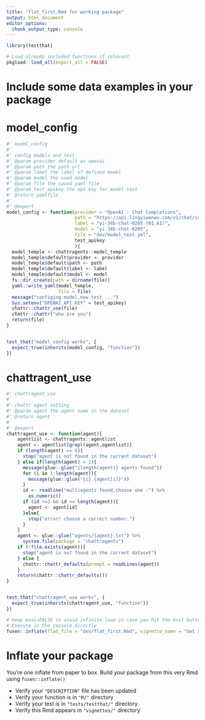 ```yaml
---
title: "flat_first.Rmd for working package"
output: html_document
editor_options: 
  chunk_output_type: console
---
```


<!-- Run this 'development' chunk -->
<!-- Store every call to library() that you need to explore your functions -->

```r
library(testthat)
```

<!--
 You need to run the 'description' chunk in the '0-dev_history.Rmd' file before continuing your code there.

If it is the first time you use {fusen}, after 'description', you can directly run the last chunk of the present file with inflate() inside.
--> 

```r
# Load already included functions if relevant
pkgload::load_all(export_all = FALSE)
```

# Include some data examples in your package

<!-- 
 Store your dataset in a directory named "inst/" at the root of your project.
 Use it for your tests in this Rmd thanks to `pkgload::load_all()` to make it available
and `system.file()` to read it in your examples.

- There already is a dataset in the "inst/" directory to be used in the examples below
-->
# model_config
    
```r
#' model_config
#' 
#' config models and test
#' @param provider default as openai
#' @param path the path url 
#' @param label the label of defined model
#' @param model the used model
#' @param file the saved yaml file
#' @param test_apikey the api key for model test 
#' @return yamlfile
#' 
#' @export
model_config <- function(provider = "OpenAI - Chat Completions",
                         path = "https://api.lingyiwanwu.com/v1/chat/completions",
                         label = "yi-34b-chat-0205 (01.AI)",
                         model = "yi-34b-chat-0205",
                         file = "dev/model_test.yml",
                         test_apikey
                         ){
  model_temple <- chattragents::model_temple
  model_temple$default$provider <- provider
  model_temple$default$path <- path
  model_temple$default$label <- label
  model_temple$default$model <- model
  fs::dir_create(path = dirname(file))
  yaml::write_yaml(model_temple,
                   file = file)
  message("configing model,now test ...")
  Sys.setenv("OPENAI_API_KEY" = test_apikey)
  chattr::chattr_use(file)
  chattr::chattr("who are you")
  return(file)
}
```
  
```r

```
  
```r
test_that("model_config works", {
  expect_true(inherits(model_config, "function")) 
})
```
  

# chattragent_use
    
```r
#' chattragent_use
#' 
#' chattr agent setting
#' @param agent the agent name in the dataset
#' @return agent
#' 
#' @export
chattragent_use <- function(agent){
    agentlist <- chattragents::agentlist
    agent <- agentlist[grepl(agent,agentlist)]
    if (length(agent) == 0){
      stop("agent is not found in the current dataset")
    } else if(length(agent) > 1){
      message(glue::glue("{length(agent)} agents found"))
      for (i in 1:length(agent)){
        message(glue::glue("{i}.{agent[i]}"))
      }
      id <- readline("multiagents found,choose one :") %>% 
        as.numeric()
      if (id >=1 && id <= length(agent)){
        agent <- agent[id]
      }else{
        stop("error! choose a correct number.")
      }
    }
    agent <- glue::glue("agents/{agent}.txt") %>% 
      system.file(package = "chattragents")
    if (!file.exists(agent)){
      stop("agent is not found in the current dataset")
    } else {
      chattr::chattr_defaults(prompt = readLines(agent))
    }
    return(chattr::chattr_defaults())
}
```
  
```r

```
  
```r
test_that("chattragent_use works", {
  expect_true(inherits(chattragent_use, "function")) 
})
```
  
<!--
# There can be development actions

Create a chunk with 'development' actions

- The chunk needs to be named `development` or `dev`
- It contains functions that are used for package development only
- Note that you may want to store most of these functions in the 0-dev_history.Rmd file

These are only included in the present flat template file, their content will not be part of the package anywhere else.
-->

```r
# Keep eval=FALSE to avoid infinite loop in case you hit the knit button
# Execute in the console directly
fusen::inflate(flat_file = "dev/flat_first.Rmd", vignette_name = "Get started")
```


# Inflate your package

You're one inflate from paper to box.
Build your package from this very Rmd using `fusen::inflate()`

- Verify your `"DESCRIPTION"` file has been updated
- Verify your function is in `"R/"` directory
- Verify your test is in `"tests/testthat/"` directory
- Verify this Rmd appears in `"vignettes/"` directory
